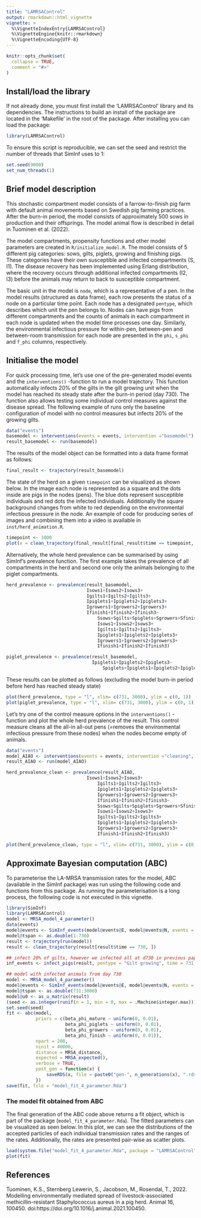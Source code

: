 ```yaml
---
title: "LAMRSAControl"
output: rmarkdown::html_vignette
vignette: >
  %\VignetteIndexEntry{LAMRSAControl}
  %\VignetteEngine{knitr::rmarkdown}
  %\VignetteEncoding{UTF-8}
---
```


```r
knitr::opts_chunk$set(
  collapse = TRUE,
  comment = "#>"
)
```

## Install/load the library
If not already done, you must first install the
'LAMRSAControl' library and its dependencies. The instructions to
build an install of the package are located in the 'Makefile' in the
root of the package. After installing you can load the package:

```r
library(LAMRSAControl)
```

To ensure this script is reproducible, we can set the seed and
restrict the number of threads that SimInf uses to 1:

```r
set.seed(9000)
set_num_threads(1)
```

## Brief model description
This stochastic compartment model consists of a farrow-to-finish pig
farm with default animal movements based on Swedish pig farming
practices. After the burn-in period, the model consists of
approximately 500 sows in production and their offsprings. The model
animal flow is described in detail in Tuominen et al. (2022).

The model compartments, propensity functions and other model
parameters are created in `R/initialize_model.R`. The model consists of
5 different pig categories: sows, gilts, piglets, growing and
finishing pigs. These categories have their own susceptible and
infected compartments (S, I1). The disease recovery has been
implemented using Erlang distribution, where the recovery occurs
through additional infected compartments (I2, I3) before the animals
may return to back to susceptible compartment.

The basic unit in the model is `node`, which is a representative of a
pen. In the model results (structured as data frame), each row
presents the status of a node on a particular time point. Each node
has a designated `pentype`, which describes which unit the pen belongs
to. Nodes can have pigs from different compartments and the counts of
animals in each compartment in each node is updated when the model
time processes one day. Similarly, the environmental infectious
pressure for within-pen, between-pen and between-room transmission for each node are
presented in the `phi`, `s_phi` and `f_phi` columns, respectively.

## Initialise the model
For quick processing time, let's use one of the pre-generated model
events and the `interventions()` -function to run a model
trajectory. This function automatically infects 20% of the gilts in
the gilt growing unit when the model has reached its steady state
after the burn-in period (day 730). The function also allows testing
some individual control measures against the disease spread. The following 
example of runs only the baseline configuration of model with no control
measures but infects 20% of the growing gilts.

```r
data("events")
basemodel <- interventions(events = events, intervention ="basemodel")
result_basemodel <- run(basemodel)
```

The results of the model object can be formatted into a data frame format as follows:

```r
final_result <- trajectory(result_basemodel)
```
The state of the herd on a given `timepoint` can be visualized as shown below. In the image each node is represented as a square and the dots inside are pigs in the nodes (pens). The blue dots represent susceptible individuals and red dots the infected individuals. Additionally the square background changes from white to red depending on the environmental infectious pressure in the node. An example of code for producing series of images and combining them into a video is available in `inst/herd_animation.R`.

```r
timepoint <- 1000
plot(x = clean_trajectory(final_result[final_result$time == timepoint, ]))
```

Alternatively, the whole herd prevalence can be summarised by using
SimInf's prevalence function. The first example takes the prevalence
of all compartments in the herd and second one only the animals
belonging to the piglet compartments.

```r
herd_prevalence <- prevalence(result_basemodel,
                              Isows1+Isows2+Isows3+
                              Igilts1+Igilts2+Igilts3+
                              Ipiglets1+Ipiglets2+Ipiglets3+
                              Igrowers1+Igrowers2+Igrowers3+
                              Ifinish1+Ifinish2+Ifinish3~
                                  Ssows+Sgilts+Spiglets+Sgrowers+Sfinish+
                                  Isows1+Isows2+Isows3+
                                  Igilts1+Igilts2+Igilts3+
                                  Ipiglets1+Ipiglets2+Ipiglets3+
                                  Igrowers1+Igrowers2+Igrowers3+
                                  Ifinish1+Ifinish2+Ifinish3)

piglet_prevalence <- prevalence(result_basemodel,
                                Ipiglets1+Ipiglets2+Ipiglets3~
                                    Spiglets+Ipiglets1+Ipiglets2+Ipiglets3)
```

These results can be plotted as follows (excluding the model burn-in
period before herd has reached steady state)

```r
plot(herd_prevalence, type = "l", xlim= c(731, 3000), ylim = c(0, 1))
plot(piglet_prevalence, type = "l", xlim= c(731, 3000), ylim = c(0, 1))
```

Let's try one of the control measure options in the `interventions()`
-function and plot the whole herd prevalence of the result. This control measure
cleans all the all-in all-out pens (=removes the environmental
infectious pressure from these nodes) when the nodes become empty of
animals.

```r
data("events")
model_AIAO <- interventions(events = events, intervention ="cleaning", clean_AIAO = 0)
result_AIAO <- run(model_AIAO)

herd_prevalence_clean <- prevalence(result_AIAO,
                              Isows1+Isows2+Isows3+
                                  Igilts1+Igilts2+Igilts3+
                                  Ipiglets1+Ipiglets2+Ipiglets3+
                                  Igrowers1+Igrowers2+Igrowers3+
                                  Ifinish1+Ifinish2+Ifinish3~
                                  Ssows+Sgilts+Spiglets+Sgrowers+Sfinish+
                                  Isows1+Isows2+Isows3+
                                  Igilts1+Igilts2+Igilts3+
                                  Ipiglets1+Ipiglets2+Ipiglets3+
                                  Igrowers1+Igrowers2+Igrowers3+
                                  Ifinish1+Ifinish2+Ifinish3)

plot(herd_prevalence_clean, type = "l", xlim= c(731, 3000), ylim = c(0, 1))
```

## Approximate Bayesian computation (ABC)

To parameterise the LA-MRSA transmission rates for the model, ABC (available in the SimInf package) was run using the following code and functions from this package. As running the parameterisation is a long process, the following code is not executed in this vignette.

```r
library(SimInf)
library(LAMRSAControl)
model <- MRSA_model_4_parameter()
data(events)
model@events <- SimInf_events(model@events@E, model@events@N, events = events[events$time < 731,])
model@tspan <- as.double(1:730)
result <- trajectory(run(model))
result <- clean_trajectory(result[result$time == 730, ])

## infect 20% of gilts, however we infected all at d730 in previous paper
inf_events <- infect_pigs(result, pentype = "Gilt growing", time = 731, proportion = 0.2)

## model with infected animals from day 730
model <- MRSA_model_4_parameter()
model@events <- SimInf_events(model@events@E, model@events@N, events = rbind(events[events$time >= 731,], inf_events))
model@tspan <- as.double(731:3000)
model@u0 <- as_u_matrix(result)
(seed <- as.integer(runif(n = 1, min = 0, max = .Machine$integer.max)))
set.seed(seed)
fit <- abc(model,
           priors = c(beta_phi_mature ~ uniform(0, 0.01),
                      beta_phi_piglets ~ uniform(0, 0.01),
                      beta_phi_growers ~ uniform(0, 0.01),
                      beta_phi_finish ~ uniform(0, 0.01)),
           npart = 200,
           ninit = 40000,
           distance = MRSA_distance,
           expected = MRSA_expected(),
           verbose = TRUE,
           post_gen = function(x) {
               saveRDS(x, file = paste0("gen-", n_generations(x), ".rds"))
           })
save(fit, file = "model_fit_4_parameter.Rda")
```

### The model fit obtained from ABC
The final generation of the ABC code above returns a fit object, which is part of the package (`model_fit_4_parameter.Rda`). The fitted parameters can be visualized as seen below. In this plot, we can see the distributions of the accepted particles of each individual transmission rates and the ranges of the rates. Additionally, the rates are presented pair-wise as scatter plots.

```r
load(system.file("model_fit_4_parameter.Rda", package = "LAMRSAControl"))
plot(fit)
```

## References
Tuominen, K.S., Sternberg Lewerin, S., Jacobson, M., Rosendal,
T., 2022. Modelling environmentally mediated spread of
livestock-associated methicillin-resistant Staphylococcus aureus in a
pig herd. Animal
16, 100450. doi:https://doi.org/10.1016/j.animal.2021.100450.
